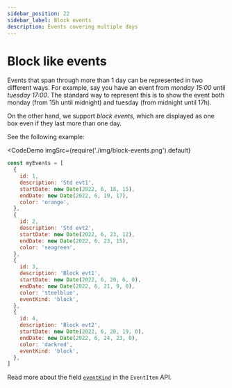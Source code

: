 ```yaml
---
sidebar_position: 22
sidebar_label: Block events
description: Events covering multiple days
---
```


# Block like events

Events that span through more than 1 day can be represented in two different ways. For example, say you have an event from _monday 15:00_ until _tuesday 17:00_. The standard way to represent this is to show the event both monday (from 15h until midnight) and tuesday (from midnight until 17h).

On the other hand, we support _block events_, which are displayed as one box even if they last more than one day.

See the following example:

<CodeDemo
  imgSrc={require('./img/block-events.png').default}
>

```js title="Block Events"
const myEvents = [
  {
    id: 1,
    description: 'Std evt1',
    startDate: new Date(2022, 6, 18, 15),
    endDate: new Date(2022, 6, 19, 17),
    color: 'orange',
  },
  {
    id: 2,
    description: 'Std evt2',
    startDate: new Date(2022, 6, 23, 12),
    endDate: new Date(2022, 6, 23, 15),
    color: 'seagreen',
  },
  {
    id: 3,
    description: 'Block evt1',
    startDate: new Date(2022, 6, 20, 6, 0),
    endDate: new Date(2022, 6, 21, 9, 0),
    color: 'steelblue',
    eventKind: 'block',
  },
  {
    id: 4,
    description: 'Block evt2',
    startDate: new Date(2022, 6, 20, 19, 0),
    endDate: new Date(2022, 6, 24, 23, 0),
    color: 'darkred',
    eventKind: 'block',
  },
]
```

</CodeDemo>

Read more about the field [`eventKind`](../full-api/event#special-fields) in the `EventItem` API.
